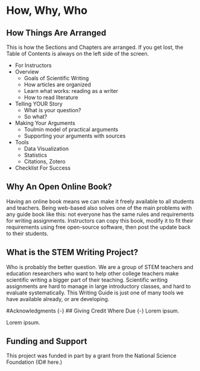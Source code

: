 # How, Why, Who {-}

## How Things Are Arranged {-}
This is how the Sections and Chapters are arranged. If you get lost, the Table of Contents is always on the left side of the screen.  

* For Instructors
* Overview
    + Goals of Scientific Writing
    + How articles are organized
    + Learn what works: reading as a writer
    + How to read literature
* Telling YOUR Story
    + What is your question?
    + So what?
* Making Your Arguments 
    + Toulmin model of practical arguments
    + Supporting your arguments with sources
* Tools 
    + Data Visualization
    + Statistics 
    + Citations, Zotero
* Checklist For Success

## Why An Open Online Book? {-}
Having an online book means we can make it freely available to all students and teachers. Being web-based also solves one of the main problems with any guide book like this: not everyone has the same rules and requirements for writing assignments. Instructors can copy this book, modify it to fit their requirements using free open-source software, then post the update back to their students.  

## What is the STEM Writing Project? {-}
Who is probably the better question. We are a group of STEM teachers and education researchers who want to help other college teachers make scientific writing a bigger part of their teaching. Scientific writing assignments are hard to manage in large introductory classes, and hard to evaluate systematically. This Writing Guide is just one of many tools we have available already, or are developing.


#Acknowledgments {-}
## Giving Credit Where Due {-}
Lorem ipsum. 

Lorem ipsum. 

## Funding and Support {-}
This project was funded in part by a grant from the National Science Foundation (ID# here.)

